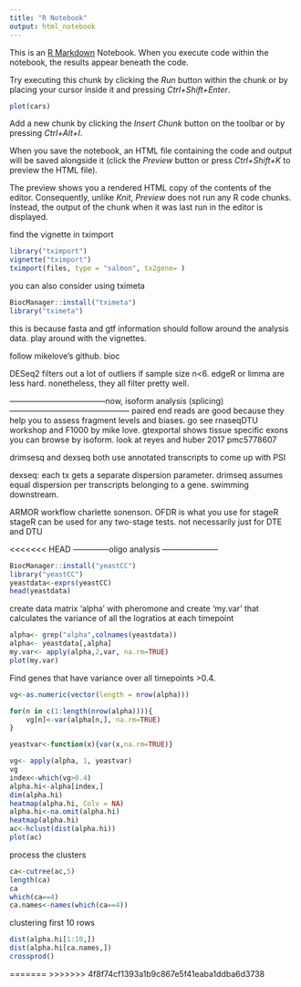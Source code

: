 ```yaml
---
title: "R Notebook"
output: html_notebook
---
```


This is an [R Markdown](http://rmarkdown.rstudio.com) Notebook. When you execute code within the notebook, the results appear beneath the code. 

Try executing this chunk by clicking the *Run* button within the chunk or by placing your cursor inside it and pressing *Ctrl+Shift+Enter*. 

```r
plot(cars)
```

Add a new chunk by clicking the *Insert Chunk* button on the toolbar or by pressing *Ctrl+Alt+I*.

When you save the notebook, an HTML file containing the code and output will be saved alongside it (click the *Preview* button or press *Ctrl+Shift+K* to preview the HTML file).

The preview shows you a rendered HTML copy of the contents of the editor. Consequently, unlike *Knit*, *Preview* does not run any R code chunks. Instead, the output of the chunk when it was last run in the editor is displayed.


find the vignette in tximport
```r
library("tximport")
vignette("tximport")
tximport(files, type = "salmon", tx2gene= )
```
you can also consider using tximeta
```r
BiocManager::install("tximeta")
library("tximeta")
```

this is because fasta and gtf information should follow around the analysis data. play around with the vignettes. 

follow mikelove's github. bioc

DESeq2 filters out a lot of outliers if sample size n<6. edgeR or limma are less hard. nonetheless, they all filter pretty well. 

------------------------------------now, isoform analysis (splicing)---------------------------------------------
paired end reads are good because they help you to assess fragment levels and biases. 
go see rnaseqDTU workshop and F1000 by mike love. 
gtexportal shows tissue specific exons
you can browse by isoform. 
look at reyes and huber 2017 pmc5778607

drimsesq and dexseq both use annotated transcripts to come up with PSI

dexseq: each tx gets a separate dispersion parameter. drimseq assumes equal dispersion per transcripts belonging to a gene. swimming downstream.

ARMOR workflow charlette sonenson. 
OFDR is what you use for stageR
stageR can be used for any two-stage tests. not necessarily just for DTE and DTU

<<<<<<< HEAD
--------------oligo analysis ---------------------
```r
BiocManager::install("yeastCC")
library("yeastCC")
yeastdata<-exprs(yeastCC)
head(yeastdata)
```
create data matrix 'alpha' with pheromone and create 'my.var' that calculates the variance of all the logratios at each timepoint
```r
alpha<- grep("alpha",colnames(yeastdata))
alpha<- yeastdata[,alpha]
my.var<- apply(alpha,2,var, na.rm=TRUE)
plot(my.var)
```
Find genes that have variance over all timepoints >0.4. 

```r
vg<-as.numeric(vector(length = nrow(alpha)))

for(n in c(1:length(nrow(alpha)))){
    vg[n]<-var(alpha[n,], na.rm=TRUE)
}

yeastvar<-function(x){var(x,na.rm=TRUE)}

vg<- apply(alpha, 1, yeastvar)
vg
index<-which(vg>0.4)
alpha.hi<-alpha[index,]
dim(alpha.hi)
heatmap(alpha.hi, Colv = NA)
alpha.hi<-na.omit(alpha.hi)
heatmap(alpha.hi)
ac<-hclust(dist(alpha.hi))
plot(ac)
```

process the clusters
```r
ca<-cutree(ac,5)
length(ca)
ca
which(ca==4)
ca.names<-names(which(ca==4))
```

clustering first 10 rows
```r
dist(alpha.hi[1:10,])
dist(alpha.hi[ca.names,])
crossprod()
```
=======
>>>>>>> 4f8f74cf1393a1b9c867e5f41eaba1ddba6d3738

